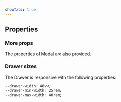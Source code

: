 ```yaml
---
showTabs: true
---
```



## Properties

<DrawerPropTable />

### More props

The properties of [Modal](/uilib/components/modal) are also provided.

<ModalPropTable />

### Drawer sizes

The Drawer is responsive with the following properties:

```css
--drawer-width: 40vw;
--drawer-min-width: 25rem;
--drawer-max-width: 40rem;
```
